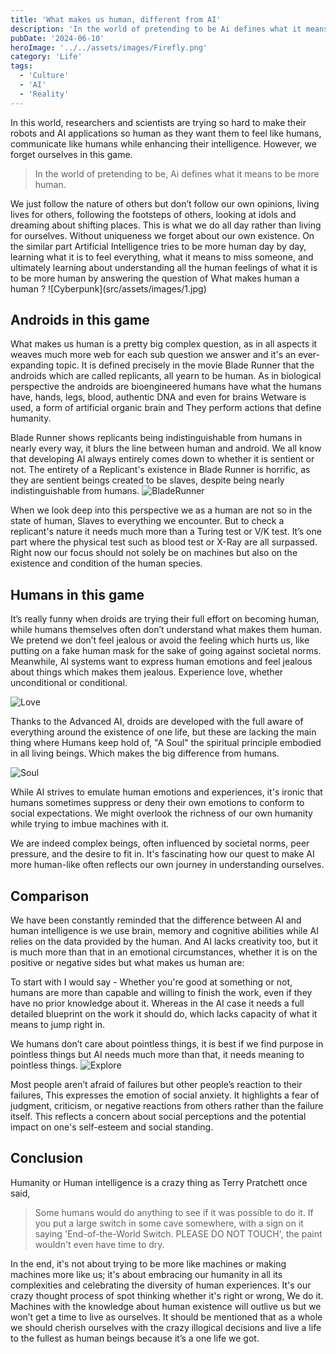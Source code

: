```yaml
---
title: 'What makes us human, different from AI'
description: 'In the world of pretending to be Ai defines what it means to be more humane.'
pubDate: '2024-06-10'
heroImage: '../../assets/images/Firefly.png'
category: 'Life'
tags:
  - 'Culture'
  - 'AI'
  - 'Reality'
---
```


In this world, researchers and scientists are trying so hard to make their robots and AI applications so human as they want them to feel like humans, communicate like humans while enhancing their intelligence. However, we forget ourselves in this game.

<blockquote
	style={{
		fontFamily: 'Open Sans, sans-serif ',
		color: '#dddddd',
		borderLeft: '4px solid #ddd',
		paddingLeft: '16px',
		margin: '1.5em 10px'
	}}
>
	In the world of pretending to be, Ai defines what it means to be more human.
</blockquote>
We just follow the nature of others but don’t follow our own opinions, living lives for others, following
the footsteps of others, looking at idols and dreaming about shifting places. This is what we do all
day rather than living for ourselves. Without uniqueness we forget about our own existence. On the similar
part Artificial Intelligence tries to be more human day by day, learning what it is to feel everything,
what it means to miss someone, and ultimately learning about understanding all the human feelings of
what it is to be more human by answering the question of What makes human a human ? ![Cyberpunk](src/assets/images/1.jpg)

## Androids in this game

What makes us human is a pretty big complex question, as in all aspects it weaves much more web for each sub question we answer and it's an ever-expanding topic. It is defined precisely in the movie Blade Runner that the androids which are called replicants, all yearn to be human. As in biological perspective the androids are bioengineered humans have what the humans have, hands, legs, blood, authentic DNA and even for brains Wetware is used, a form of artificial organic brain and They perform actions that define humanity.

Blade Runner shows replicants being indistinguishable from humans in nearly every way, it blurs the line between human and android. We all know that developing AI always entirely comes down to whether it is sentient or not. The entirety of a Replicant's existence in Blade Runner is horrific, as they are sentient beings created to be slaves, despite being nearly indistinguishable from humans.
![BladeRunner](src/assets/images/blade-runner-2049-001-bodies-in-glass-beside-staircase.jpg)

When we look deep into this perspective we as a human are not so in the state of human, Slaves to everything we encounter. But to check a replicant's nature it needs much more than a Turing test or V/K test. It’s one part where the physical test such as blood test or X-Ray are all surpassed. Right now our focus should not solely be on machines but also on the existence and condition of the human species.

## Humans in this game

It’s really funny when droids are trying their full effort on becoming human, while humans themselves often don’t understand what makes them human. We pretend we don’t feel jealous or avoid the feeling which hurts us, like putting on a fake human mask for the sake of going against societal norms. Meanwhile, AI systems want to express human emotions and feel jealous about things which makes them jealous. Experience love, whether unconditional or conditional.

![Love](src/assets/images/hx5pQZF.jpg)

Thanks to the Advanced AI, droids are developed with the full aware of everything around the existence of one life, but these are lacking the main thing where Humans keep hold of, "A Soul" the spiritual principle embodied in all living beings. Which makes the big difference from humans.

![Soul](src/assets/images/Exmachina.png)

While AI strives to emulate human emotions and experiences, it's ironic that humans sometimes suppress or deny their own emotions to conform to social expectations. We might overlook the richness of our own humanity while trying to imbue machines with it.

We are indeed complex beings, often influenced by societal norms, peer pressure, and the desire to fit in. It's fascinating how our quest to make AI more human-like often reflects our own journey in understanding ourselves.

## Comparison

We have been constantly reminded that the difference between AI and human intelligence is we use brain, memory and cognitive abilities while AI relies on the data provided by the human. And AI lacks creativity too, but it is much more than that in an emotional circumstances, whether it is on the positive or negative sides but what makes us human are:

To start with I would say - Whether you're good at something or not, humans are more than capable and willing to finish the work, even if they have no prior knowledge about it. Whereas in the AI case it needs a full detailed blueprint on the work it should do, which lacks capacity of what it means to jump right in.

We humans don’t care about pointless things, it is best if we find purpose in pointless things but AI needs much more than that, it needs meaning to pointless things.
![Explore](src/assets/images/Science-Fiction-1320x743.jpg.webp)

Most people aren’t afraid of failures but other people’s reaction to their failures, This expresses the emotion of social anxiety. It highlights a fear of judgment, criticism, or negative reactions from others rather than the failure itself. This reflects a concern about social perceptions and the potential impact on one's self-esteem and social standing.

## Conclusion

Humanity or Human intelligence is a crazy thing as Terry Pratchett once said,

<blockquote style={{ fontFamily: 'Open Sans, sans-serif ', color: '#dddddd', borderLeft: '4px solid #ddd', paddingLeft: '16px', margin: '1.5em 10px' }}>

Some humans would do anything to see if it was possible to do it.
If you put a large switch in some cave somewhere, with a sign on it saying
'End-of-the-World Switch. PLEASE DO NOT TOUCH',
the paint wouldn't even have time to dry.

</blockquote>
In the end, it's not about trying to be more like machines or making machines more like us; it's about embracing our humanity in all its complexities and celebrating the diversity of human experiences. It's our crazy thought process of spot thinking whether it's right or wrong, We do it. Machines with the knowledge about human existence will outlive us but we won’t get a time to live as ourselves. It should be mentioned that as a whole we should cherish ourselves with the crazy illogical decisions and live a life to the fullest as human beings because it’s a one life we got.
